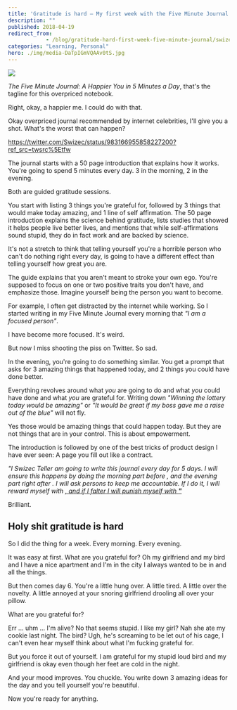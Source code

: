 ```yaml
---
title: 'Gratitude is hard – My first week with the Five Minute Journal'
description: ""
published: 2018-04-19
redirect_from: 
            - /blog/gratitude-hard-first-week-five-minute-journal/swizec/8343
categories: "Learning, Personal"
hero: ./img/media-DaTpIGmVQAAv0tS.jpg
---
```

[![](./img/media-DaTpIGmVQAAv0tS.jpg)](https://amzn.to/2qJsH7O)



_The Five Minute Journal: A Happier You in 5 Minutes a Day_, that&#x27;s the tagline for this overpriced notebook.



Right, okay, a happier me. I could do with that.



Okay overpriced journal recommended by internet celebrities, I&#x27;ll give you a shot. What&#x27;s the worst that can happen?



https://twitter.com/Swizec/status/983166955858227200?ref_src=twsrc%5Etfw



The journal starts with a 50 page introduction that explains how it works. You&#x27;re going to spend 5 minutes every day. 3 in the morning, 2 in the evening.



Both are guided gratitude sessions.



You start with listing 3 things you&#x27;re grateful for, followed by 3 things that would make today amazing, and 1 line of self affirmation. The 50 page introduction explains the science behind gratitude, lists studies that showed it helps people live better lives, and mentions that while self-affirmations sound stupid, they do in fact work and are backed by science.



It&#x27;s not a stretch to think that telling yourself you&#x27;re a horrible person who can&#x27;t do nothing right every day, is going to have a different effect than telling yourself how great you are.



The guide explains that you aren&#x27;t meant to stroke your own ego. You&#x27;re supposed to focus on one or two positive traits you don&#x27;t have, and emphasize those. Imagine yourself being the person you want to become.



For example, I often get distracted by the internet while working. So I started writing in my Five Minute Journal every morning that _&quot;I am a focused person&quot;_.



I have become more focused. It&#x27;s weird.



But now I miss shooting the piss on Twitter. So sad.



In the evening, you&#x27;re going to do something similar. You get a prompt that asks for 3 amazing things that happened today, and 2 things you could have done better.



Everything revolves around what _you_ are going to do and what _you_ could have done and what _you_ are grateful for. Writing down _&quot;Winning the lottery today would be amazing&quot;_ or _&quot;It would be great if my boss gave me a raise out of the blue&quot;_ will not fly.



Yes those would be amazing things that could happen today. But they are not things that are in your control. This is about empowerment.



The introduction is followed by one of the best tricks of product design I have ever seen: A page you fill out like a contract.



_&quot;I Swizec Teller am going to write this journal every day for 5 days. I will ensure this happens by doing the morning part before , and the evening part right after . I will ask persons to keep me accountable. If I do it, I will reward myself with [, and if I falter I will punish myself with **&quot;**](<>)_



Brilliant.



## Holy shit gratitude is hard



So I did the thing for a week. Every morning. Every evening.



It was easy at first. What are you grateful for? Oh my girlfriend and my bird and I have a nice apartment and I&#x27;m in the city I always wanted to be in and all the things.



But then comes day 6. You&#x27;re a little hung over. A little tired. A little over the novelty. A little annoyed at your snoring girlfriend drooling all over your pillow.



What are you grateful for?



Err ... uhm ... I&#x27;m alive? No that seems stupid. I like my girl? Nah she ate my cookie last night. The bird? Ugh, he&#x27;s screaming to be let out of his cage, I can&#x27;t even hear myself think about what I&#x27;m fucking grateful for.



But you force it out of yourself. I am grateful for my stupid loud bird and my girlfriend is okay even though her feet are cold in the night.



And your mood improves. You chuckle. You write down 3 amazing ideas for the day and you tell yourself you&#x27;re beautiful.



Now you&#x27;re ready for anything.